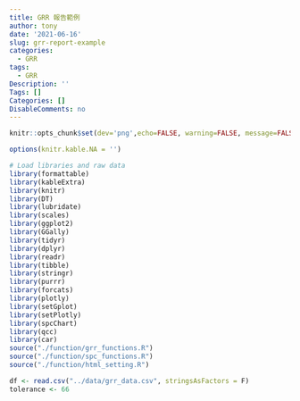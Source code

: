 ```yaml
---
title: GRR 報告範例
author: tony
date: '2021-06-16'
slug: grr-report-example
categories:
  - GRR
tags:
  - GRR
Description: ''
Tags: []
Categories: []
DisableComments: no
---
```

```r
knitr::opts_chunk$set(dev='png',echo=FALSE, warning=FALSE, message=FALSE, dpi=72, fig.width= 6, fig.asp = 0.618) 

options(knitr.kable.NA = '')
```

```r
# Load libraries and raw data
library(formattable)
library(kableExtra)
library(knitr)
library(DT)
library(lubridate)
library(scales)
library(ggplot2)
library(GGally)
library(tidyr)
library(dplyr)
library(readr)
library(tibble)
library(stringr)
library(purrr)
library(forcats)
library(plotly)
library(setGplot)
library(setPlotly)
library(spcChart)
library(qcc)
library(car)
source("./function/grr_functions.R")
source("./function/spc_functions.R")
source("./function/html_setting.R")

df <- read.csv("../data/grr_data.csv", stringsAsFactors = F)
tolerance <- 66

```

